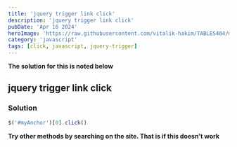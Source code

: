 ```yaml
---
title: 'jquery trigger link click'
description: 'jquery trigger link click'
pubDate: 'Apr 16 2024'
heroImage: 'https://raw.githubusercontent.com/vitalik-hakim/TABLES404/main/error_b/JavaScript.png'
category: 'javascript'
tags: [click, javascript, jquery-trigger]
---
```


**The solution for this is noted below**

## jquery trigger link click

### Solution

```javascript
$('#myAnchor')[0].click()
```

**Try other methods by searching on the site. That is if this doesn't work**
